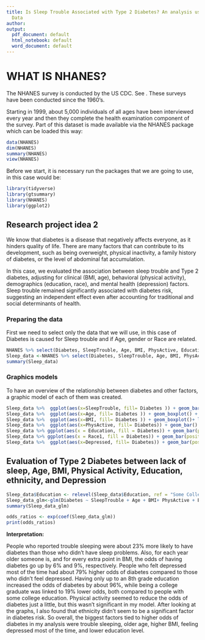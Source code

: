 ---
title: Is Sleep Trouble Associated with Type 2 Diabetes? An analysis using NHANES
  Data
author: 
output:
  pdf_document: default
  html_notebook: default
  word_document: default
---
# WHAT IS NHANES?

The NHANES survey is conducted by the US CDC. See \url{https://www.cdc.gov/nchs/nhanes/about_nhanes.htm}. These surveys have been conducted since the 1960’s.

Starting in 1999, about 5,000 individuals of all ages have been interviewed every year and then they complete the health examination component of the survey. Part of this dataset is made available via the NHANES package which can be loaded this way:

```{r}
data(NHANES) 
dim(NHANES)
summary(NHANES)
view(NHANES)
```
Before we start, it is necessary run the packages that we are going to use, in this case would be: 

```{r setup}
library(tidyverse)
library(gtsummary)
library(NHANES)
library(ggplot2)
```


## **Research project idea 2**

We know that diabetes is a disease that negatively affects everyone, as it hinders quality of life.
There are many factors that can contribute to its development, such as being overweight, physical inactivity, a family history of diabetes, or the level of abdominal fat accumulation.

In this case, we evaluated the association between sleep trouble and Type 2 diabetes, adjusting for clinical (BMI, age), behavioral (physical activity), demographics (education, race), and mental health (depression) factors. Sleep trouble remained significantly associated with diabetes risk, suggesting an independent effect even after accounting for traditional and social determinants of health.

### Preparing the data

First we need to select only the data that we will use, in this case of Diabetes is caused for Sleep trouble and if Age, gender or Race are related.

```{r}
NHANES %>% select(Diabetes, SleepTrouble, Age, BMI, PhysActive, Education, Race1, Depressed, Poverty)
Sleep_data <-NHANES %>% select(Diabetes, SleepTrouble, Age, BMI, PhysActive, Education, Race1, Depressed, Poverty) %>% filter(!is.na(Diabetes),!is.na(SleepTrouble), !is.na(Age), !is.na(Education), !is.na(Race1),  !is.na(Depressed), !is.na(Poverty))
summary(Sleep_data)

```

### Graphics models

To have an overview of the relationship between diabetes and other factors, a graphic model of each of them was created.

```{r Graphics}
Sleep_data %>%  ggplot(aes(x=SleepTrouble, fill= Diabetes )) + geom_bar(position="fill") + scale_y_continuous(labels = scales::percent) + labs(y = "Proportion", title = "Proportion of Diabetes by Sleep trouble")
Sleep_data %>%  ggplot(aes(x=Age, fill= Diabetes )) + geom_boxplot() + labs(title = "Proportion of Diabetes by Age")
Sleep_data %>%  ggplot(aes(x=BMI, fill= Diabetes )) + geom_boxplot()+ labs( title = "Proportion of Diabetes by BMI") 
Sleep_data %>%  ggplot(aes(x=PhysActive, fill= Diabetes)) + geom_bar() + labs(y = "Proportion", title = "Proportion of Diabetes by Physical Activity") 
Sleep_data %>% ggplot(aes(x = Education, fill = Diabetes)) + geom_bar(position = "fill") + scale_y_continuous(labels = scales::percent) + labs(y = "Proportion", title = "Proportion of Diabetes by Education Level")
Sleep_data %>% ggplot(aes(x = Race1, fill = Diabetes)) + geom_bar(position = "fill") + scale_y_continuous(labels = scales::percent) + labs(y = "Proportion", title = "Proportion of Diabetes by Race") 
Sleep_data %>%  ggplot(aes(x=Depressed, fill= Diabetes)) + geom_bar(position="fill") + scale_y_continuous(labels = scales::percent) + labs(y = "Proportion", title = "Proportion of Diabetes by Depression")
```
## Evaluation  of Type 2 Diabetes between lack of sleep, Age, BMI, Physical Activity, Education, ethnicity, and Depression 

```{r}
Sleep_data$Education <- relevel(Sleep_data$Education, ref = "Some College")
Sleep_data_glm<-glm(Diabetes ~ SleepTrouble + Age + BMI+ PhysActive + Education + Depressed, data= Sleep_data, family = binomial(link = "logit"))
summary(Sleep_data_glm)


```
```{r}
odds_ratios <- exp(coef(Sleep_data_glm))
print(odds_ratios)
```


**Interpretation:**

People who reported trouble sleeping were about 23% more likely to have diabetes than those who didn’t have sleep problems. Also, for each year older someone is, and for every extra point in BMI, the odds of having diabetes go up by 6% and 9%, respectively. People who felt depressed most of the time had about 79% higher odds of diabetes compared to those who didn’t feel depressed. Having only up to an 8th grade education increased the odds of diabetes by about 96%, while being a college graduate was linked to 19% lower odds, both compared to people with some college education. Physical activity seemed to reduce the odds of diabetes just a little, but this wasn’t significant in my model. After looking at the graphs, I also found that ethnicity didn’t seem to be a significant factor in diabetes risk. So overall, the biggest factors tied to higher odds of diabetes in my analysis were trouble sleeping, older age, higher BMI, feeling depressed most of the time, and lower education level.


